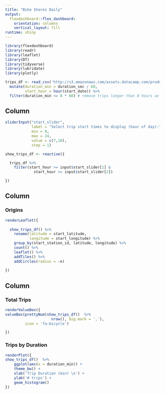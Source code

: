 ```yaml
---
title: "Bike Shares Daily"
output: 
  flexdashboard::flex_dashboard:
    orientation: columns
    vertical_layout: fill
runtime: shiny
---
```


```r
library(flexdashboard)
library(readr)
library(leaflet)
library(DT)
library(tidyverse)
library(lubridate)
library(plotly)

trips_df <- read_csv('http://s3.amazonaws.com/assets.datacamp.com/production/course_6961/datasets/sanfran_bikeshare_joined_oneday.csv') %>%
  mutate(duration_min = duration_sec / 60,
         start_hour = hour(start_date)) %>%
  filter(duration_min <= 8 * 60) # remove trips longer than 8 hours as suspicious data quality

```



Column {data-width=200 .sidebar}
-----------------------------------------------------------------------

```r

sliderInput("start_slider", 
            label = "Select trip start times to display (hour of day):",
            min = 0, 
            max = 24, 
            value = c(7,10), 
            step = 1)

show_trips_df <- reactive({

  trips_df %>%
    filter(start_hour >= input$start_slider[1] &
             start_hour <= input$start_slider[2])

})

```

Column {data-width=450}
-----------------------------------------------------------------------
### Origins

```r

renderLeaflet({
  
  show_trips_df() %>%
    rename(latitude = start_latitude,
           longitude = start_longitude) %>%
    group_by(start_station_id, latitude, longitude) %>%
    count() %>%
    leaflet() %>%
    addTiles() %>%
    addCircles(radius = ~n)
  
})


```

Column {data-width=350}
-----------------------------------------------------------------------

### Total Trips

```r
renderValueBox({
valueBox(prettyNum(show_trips_df()  %>%
                     nrow(), big.mark = ','), 
         icon = 'fa-bicycle')

})
```

### Trips by Duration

```r
renderPlot({
show_trips_df()  %>%
    ggplot(aes(x = duration_min)) +
    theme_bw() +
    xlab('Trip Duration (min) \n') +
    ylab('# trips') +
    geom_histogram() 
})
```


